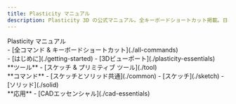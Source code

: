 ```yaml
---
title: Plasticity マニュアル
description: Plasticity 3D の公式マニュアル。全キーボードショートカット掲載。日々更新中！
---
```


<div style={{margin: '2em 0'}}>
    <span style={{fontSize: '2em'}}><span style={{fontWeight: 800}}>Plasticity&nbsp;</span>マニュアル</span>
</div>

<div className={styles.container}>
    <div>
    - [全コマンド & キーボードショートカット](./all-commands)
    </div>
    <div>
    - [はじめに](./getting-started)
    - [3Dビューポート](./plasticity-essentials)
    </div>
    <div>
    **ツール**
    - [スケッチ & プリミティブ ツール](./tool)
    </div>
    <div>
    **コマンド**
    - [スケッチとソリッド共通](./common)
    - [スケッチ](./sketch)
    - [ソリッド](./solid)
    </div>
    <div>
    **応用**
    - [CADエッセンシャル](./cad-essentials)
    </div>
</div>





